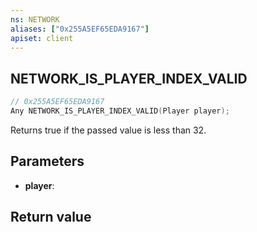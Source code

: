 ```yaml
---
ns: NETWORK
aliases: ["0x255A5EF65EDA9167"]
apiset: client
---
```

## NETWORK_IS_PLAYER_INDEX_VALID

```c
// 0x255A5EF65EDA9167
Any NETWORK_IS_PLAYER_INDEX_VALID(Player player);
```

Returns true if the passed value is less than 32.

## Parameters
* **player**:

## Return value